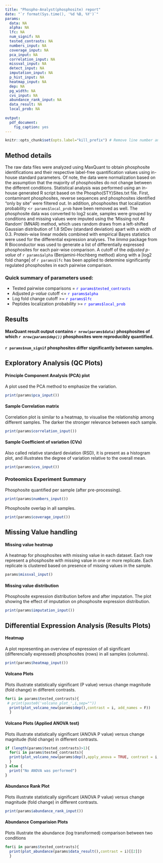 ```yaml
---
title: "Phospho-Analyst(phosphosite) report"
date: "`r format(Sys.time(), '%d %B, %Y')`"
params:
  data: NA
  alpha: NA
  lfc: NA
  num_signif: NA
  tested_contrasts: NA
  numbers_input: NA
  coverage_input: NA
  pca_input: NA
  correlation_input: NA
  missval_input: NA
  detect_input: NA
  imputation_input: NA
  p_hist_input: NA
  heatmap_input: NA
  dep: NA
  pg_width: NA
  cvs_input: NA
  abundance_rank_input: NA
  data_result: NA
  local_prob: NA
  
output: 
  pdf_document:
    fig_caption: yes
---
```

```r
knitr::opts_chunk$set(opts.label="kill_prefix") # Remove line number and Comment "##" from printing
```

## Method details

The raw data files were analyzed using MaxQuant to obtain phosphosite identifications and their respective label-free quantification values using in-house standard parameters. Of note, the data were normalization based on the assumption that the majority of phosphosites do not change between the different conditions. 
Statistical analysis was performed using an in-house generated R script based on the Phospho(STY)Sites.txt file. First, contaminant phosphosites, reverse sequences and phosphosites identified “only by site” were filtered out. In addition, phosphosites that localization probability <`r params$local_prob` have been removed as well. The phosphosite data was converted to log2 scale, samples were grouped by conditions and missing values were imputed using the ‘Missing not At Random’ (MNAR) method, which uses random draws from a left-shifted Gaussian distribution of 1.8 StDev (standard deviation) apart with a width of 0.3. Protein-wise linear models combined with empirical Bayes statistics were used for the differential expression analyses. The _limma_ package from R Bioconductor was used to generate a list of differentially expressed phosphosites for each pair-wise comparison. A cutoff of the _adjusted p-value_ of `r params$alpha` (Benjamini-Hochberg method) along with a |log2 fold change| of `r params$lfc` has been applied to determine significantly regulated phosphosites in each pairwise comparison.


### Quick summary of parameters used:

* Tested pairwise comparisons =   <span style="color:blue">`r params$tested_contrasts`</span>  
* Adjusted _p-value_ cutoff <= <span style="color:blue">`r params$alpha`</span>  
* Log fold change cutoff >= <span style="color:blue">`r params$lfc`</span>  
* Peptides localization probability >= <span style="color:blue">`r params$local_prob`</span> 

## Results

#### MaxQuant result output contains `r nrow(params$data)` phosphosites of which _`r nrow(params$dep())`_ phosphosites were reproducibly quantified.

#### `r params$num_signif` phosphosites differ significantly between samples.

\pagebreak



## Exploratory Analysis (QC Plots)

#### Principle Component Analysis (PCA) plot

  A plot used the PCA method to emphasize the variation.
    
```r
print(params$pca_input())
```
\pagebreak

#### Sample Correlation matrix
Correlation plot is similar to a heatmap, to visualise the relationship among different samples. The darker the stronger relevance between each sample. 



```r
print(params$correlation_input())
```
\pagebreak

#### Sample Coefficient of variation (CVs)
  
  Also called relative standard deviation (RSD), it is present as a histogram plot, and illustrates the degree of variation relative to the overall mean.
  
```r
print(params$cvs_input())
```
\pagebreak

### Proteomics Experiment Summary

Phosphosite quantified per sample (after pre-processing).

```r
print(params$numbers_input())
```
\pagebreak

Phosphosite overlap in all samples.
  

```r
print(params$coverage_input())
```
\pagebreak



## Missing Value handling

#### Missing value heatmap
A heatmap for phosphosites with missing value in each dataset. Each row represent a phosphosite with missing value in one or more replicate. Each replicate is clustered based on presence of missing values in the sample. 


```r
params$missval_input()
```
\pagebreak

#### Missing value distribution
Phosphosite expression distribution before and after imputation. The plot showing the effect of imputation on phosphosite expression distribution.

```r
print(params$imputation_input())
```
\pagebreak

## Differential Expression Analysis (Results Plots) 

#### Heatmap
  A plot representing an overview of expression of all significant (differencially expressed) phosphosites (rows) in all samples (columns).

 
```r
print(params$heatmap_input())
```
\pagebreak
  
#### Volcano Plots
  Plots illustrate statistically significant (P value) versus change magnitude (fold change) in different contrasts.
  
```r
for(i in params$tested_contrasts){
 # print(paste0('volcano_plot_',i,sep=""))
  print(plot_volcano_new(params$dep(),contrast = i, add_names = F))
  }
```
\pagebreak
  
#### Volcano Plots (Applied ANOVA test)
  Plots illustrate statistically significant (ANOVA P value) versus change magnitude (fold change) in different contrasts.
  
```r
if (length(params$tested_contrasts)>1){
  for(i in params$tested_contrasts){
  print(plot_volcano_new(params$dep(),apply_anova = TRUE, contrast = i, add_names = F))
  }
} else {
  print("No ANOVA was performed")
}
```
\pagebreak
  
#### Abundance Rank Plot
  Plots illustrate statistically significant (ANOVA P value) versus change magnitude (fold change) in different contrasts.
  
```r
print(params$abundance_rank_input())
```
\pagebreak
  
#### Abundance Comparision Plots
  Plots illustrate the abundance (log transformed) comparison between two conditions
  
```r
for(i in params$tested_contrasts){
  print(plot_abundance(params$data_result(),contrast = i)[[2]])
  }
```






